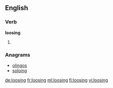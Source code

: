 ==English==

===Verb===
'''loosing'''
# {{present participle of|loose}}

===Anagrams===
* [[olingos#English|olingos]]
* [[soloing#English|soloing]]

[[de:loosing]]
[[fr:loosing]]
[[ml:loosing]]
[[fi:loosing]]
[[vi:loosing]]
